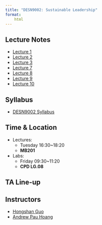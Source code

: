 ```yaml
---
title: "DESN9002: Sustainable Leadership"
format: 
    html
---
```


## Lecture Notes
- [Lecture 1](L1.qmd)
- [Lecture 2](L2.qmd)
- [Lecture 3](asset/W5.pdf)
- [Lecture 7](L7.qmd)
- [Lecture 8](L8.qmd)
- [Lecture 9](L9.qmd)
- [Lecture 10](L10.qmd)

## Syllabus
- [DESN9002 Syllabus](asset/syllabus.pdf)

## Time & Location
- Lectures: 
    - Tuesday 16:30~18:20
    - **MB201**
- Labs:
    - Friday 09:30~11:20
    - **CPD LG.08**


## TA Line-up

## Instructors
- [Hongshan Guo](https://caadfutures2025.hku.hk/hongshanguo/)
- [Andrew Pau Hoang](andrewph@hku.hk)